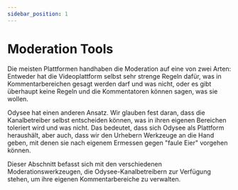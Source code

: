 ---
sidebar_position: 1
---

# Moderation Tools

Die meisten Plattformen handhaben die Moderation auf eine von zwei Arten: Entweder hat die Videoplattform selbst sehr strenge Regeln dafür, was in Kommentarbereichen gesagt werden darf und was nicht, oder es gibt überhaupt keine Regeln und die Kommentatoren können sagen, was sie wollen. 

Odysee hat einen anderen Ansatz. Wir glauben fest daran, dass die Kanalbetreiber selbst entscheiden können, was in ihren eigenen Bereichen toleriert wird und was nicht. Das bedeutet, dass sich Odysee als Plattform heraushält, aber auch, dass wir den Urhebern Werkzeuge an die Hand geben, mit denen sie nach eigenem Ermessen gegen "faule Eier" vorgehen können.

Dieser Abschnitt befasst sich mit den verschiedenen Moderationswerkzeugen, die Odysee-Kanalbetreibern zur Verfügung stehen, um ihre eigenen Kommentarbereiche zu verwalten.
